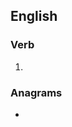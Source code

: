 ==English==

===Verb===
{{head|en|verb form}}

# {{en-past of|marinate}}

===Anagrams===
* {{anagrams|en|a=aadeimnrt|data miner}}